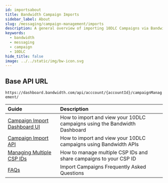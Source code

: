 ```yaml
---
id: importsabout
title: Bandwidth Campaign Imports
sidebar_label: About
slug: /messaging/campaign-management/imports
description: A general overview of importing 10DLC Campaigns via Bandwidths Campaign Imports
keywords:
  - bandwidth
  - messaging
  - campaign
  - 10DLC
hide_title: false
image: ../../static/img/bw-icon.svg
---
```


## Base API URL

`https://dashboard.bandwidth.com/api/acccount/{accountId}/campaignManagement/`

| Guide | Description |
|:------|:------------|
|[Campaign Import Dashboard UI](./imports/imports-ui) | How to import and view your 10DLC campaigns using the Bandwidth Dashboard |
|[Campaign Import API](./imports/imports-api) | How to import and view your 10DLC campaigns using Bandwidth APIs |
|[Managing Multiple CSP IDs](./imports/manage-multiple-csp) | How to manage multiple CSP IDs and share campaigns to your CSP ID |
|[FAQs](./imports/faq) | Import Campaigns Frequently Asked Questions |
